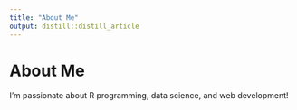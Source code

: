```yaml
---
title: "About Me"
output: distill::distill_article
---
```


# About Me

I'm passionate about R programming, data science, and web development!